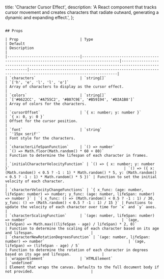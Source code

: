   title: 'Character Cursor Effect',
  description:
    'A React component that tracks cursor movement and creates characters that radiate outward, generating a dynamic and expanding effect.',
};

<ComponentCodePreview name='character-cursor' />

```

## Props

| Prop                            | Type                                                                                  | Default                                                                                         | Description                                                                                                  |
|---------------------------------|---------------------------------------------------------------------------------------|-------------------------------------------------------------------------------------------------|--------------------------------------------------------------------------------------------------------------|
| `characters`                    | `string[]`                                                                            | `['h', 'e', 'l', 'l', 'o']`                                                                    | Array of characters to display as the cursor effect.                                                        |
| `colors`                        | `string[]`                                                                            | `['#6622CC', '#A755C2', '#B07C9E', '#B59194', '#D2A1B8']`                                       | Array of colors for the characters.                                                                         |
| `cursorOffset`                  | `{ x: number; y: number }`                                                            | `{ x: 0, y: 0 }`                                                                                | Offset for the cursor position.                                                                             |
| `font`                          | `string`                                                                              | `'15px serif'`                                                                                  | Font style for the characters.                                                                              |
| `characterLifeSpanFunction`     | `() => number`                                                                        | `() => Math.floor(Math.random() * 60 + 80)`                                                     | Function to determine the lifespan of each character in frames.                                             |
| `initialCharacterVelocityFunction` | `() => { x: number; y: number }`                                                    | `() => ({ x: (Math.random() < 0.5 ? -1 : 1) * Math.random() * 5, y: (Math.random() < 0.5 ? -1 : 1) * Math.random() * 5 })` | Function to set the initial velocity of each character.                                                     |
| `characterVelocityChangeFunctions` | `{ x_func: (age: number, lifeSpan: number) => number; y_func: (age: number, lifeSpan: number) => number }` | `{ x_func: () => (Math.random() < 0.5 ? -1 : 1) / 30, y_func: () => (Math.random() < 0.5 ? -1 : 1) / 15 }` | Functions to update the velocity of each character over time for `x` and `y` axes.                          |
| `characterScalingFunction`      | `(age: number, lifeSpan: number) => number`                                           | `(age, lifeSpan) => Math.max(((lifeSpan - age) / lifeSpan) * 2, 0)`                              | Function to determine the scaling of each character based on its age and lifespan.                          |
| `characterNewRotationDegreesFunction` | `(age: number, lifeSpan: number) => number`                                      | `(age, lifeSpan) => (lifeSpan - age) / 5`                                                      | Function to determine the rotation of each character in degrees based on its age and lifespan.              |
| `wrapperElement`                | `HTMLElement`                                                                         | `undefined`                                                                                     | Element that wraps the canvas. Defaults to the full document body if not provided.                          |
```

